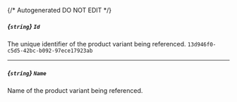 {/* Autogenerated DO NOT EDIT  */}
##### *{`string`}* `Id`
The unique identifier of the product variant being referenced.
`13d946f0-c5d5-42bc-b092-97ece17923ab`

---
##### *{`string`}* `Name`
Name of the product variant being referenced.

